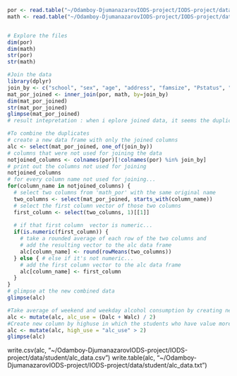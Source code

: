

```r


por <- read.table("~/Odamboy-DjumanazarovIODS-project/IODS-project/data/student/student-por.csv", sep = ";", header=TRUE)
math <- read.table("~/Odamboy-DjumanazarovIODS-project/IODS-project/data/student/student-mat.csv", sep = ";", header=TRUE)



```

```r
# Explore the files
dim(por)
dim(math)
str(por)
str(math)
```

```r

#Join the data
library(dplyr)
join_by <- c("school", "sex", "age", "address", "famsize", "Pstatus", "Medu", "Fedu", "Mjob", "Fjob", "reason", "nursery","internet")
mat_por_joined <- inner_join(por, math, by=join_by)
dim(mat_por_joined)
str(mat_por_joined)
glimpse(mat_por_joined)
# result intepretation : when i eplore joined data, it seems the duplicates are joined as x and y cordinates, so we have to remove the duplicates
```

```r
#To combine the duplicates
# create a new data frame with only the joined columns
alc <- select(mat_por_joined, one_of(join_by))
# columns that were not used for joining the data
notjoined_columns <- colnames(por)[!colnames(por) %in% join_by]
# print out the columns not used for joining
notjoined_columns
# for every column name not used for joining...
for(column_name in notjoined_columns) {
  # select two columns from 'math_por' with the same original name
  two_columns <- select(mat_por_joined, starts_with(column_name))
  # select the first column vector of those two columns
  first_column <- select(two_columns, 1)[[1]]
  
  # if that first column  vector is numeric...
  if(is.numeric(first_column)) {
    # take a rounded average of each row of the two columns and
    # add the resulting vector to the alc data frame
    alc[column_name] <- round(rowMeans(two_columns))
  } else { # else if it's not numeric...
    # add the first column vector to the alc data frame
    alc[column_name] <- first_column
  }
}
# glimpse at the new combined data
glimpse(alc)
```

```r
#Take average of weekend and weekday alcohol consumption by creating new column in the data
alc <- mutate(alc, alc_use = (Dalc + Walc) / 2)
#Create new column by highuse in which the students who have value more than 2 is TRUE
alc <- mutate(alc, high_use = "alc_use" > 2)
glimpse(alc)
```

write.csv(alc, "~/Odamboy-DjumanazarovIODS-project/IODS-project/data/student/alc_data.csv")
write.table(alc, "~/Odamboy-DjumanazarovIODS-project/IODS-project/data/student/alc_data.txt")